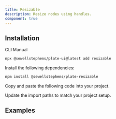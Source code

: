 ```yaml
---
title: Resizable
description: Resize nodes using handles.
component: true
---
```


## Installation

<Tabs defaultValue="cli">

<TabsList>
<TabsTrigger value="cli">CLI</TabsTrigger>
<TabsTrigger value="manual">Manual</TabsTrigger>
</TabsList>
<TabsContent value="cli">

```bash
npx @sewellstephens/plate-ui@latest add resizable
```

</TabsContent>

<TabsContent value="manual">

<Steps>

<Step>

Install the following dependencies:

```bash
npm install @sewellstephens/plate-resizable
```

</Step>

<Step>

Copy and paste the following code into your project.

</Step>

<ComponentSource name="resizable" />

<Step>

Update the import paths to match your project setup.

</Step>

</Steps>

</TabsContent>

</Tabs>

## Examples

<ComponentPreview name="playground-demo" id="media" />

<ComponentSource name="image-element" />
<ComponentSource name="media-embed-element" />
